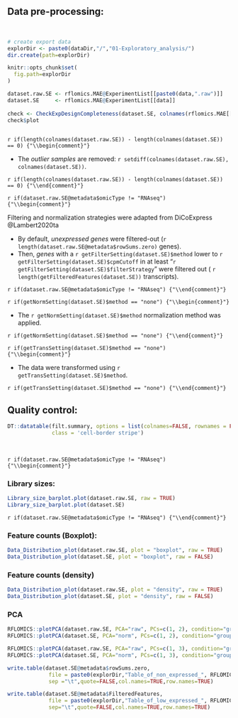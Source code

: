 ## Data pre-processing: 

<br>

```r
# create export data
explorDir <- paste0(dataDir,"/","01-Exploratory_analysis/")
dir.create(path=explorDir)

knitr::opts_chunk$set(
  fig.path=explorDir
)


```


```r

dataset.raw.SE <- rflomics.MAE@ExperimentList[[paste0(data,".raw")]]
dataset.SE     <- rflomics.MAE@ExperimentList[[data]]
 
check <- CheckExpDesignCompleteness(dataset.SE, colnames(rflomics.MAE[[data]]))
check$plot
           
```

`r if(length(colnames(dataset.raw.SE)) - length(colnames(dataset.SE)) == 0) {"\\begin{comment}"}`

* The *outlier samples* are removed: `r setdiff(colnames(dataset.raw.SE), colnames(dataset.SE))`.

`r if(length(colnames(dataset.raw.SE)) - length(colnames(dataset.SE)) == 0) {"\\end{comment}"}`

<!-- RNAseq data cas -->

`r if(dataset.raw.SE@metadata$omicType != "RNAseq") {"\\begin{comment}"}`

Filtering and normalization strategies were adapted from DiCoExpress @Lambert2020ta

* By default, *unexpressed genes* were filtered-out (`r length(dataset.raw.SE@metadata$rowSums.zero)` genes).
* Then, *genes* with a `r getFilterSetting(dataset.SE)$method` lower to `r getFilterSetting(dataset.SE)$cpmCutoff` in at least "`r getFilterSetting(dataset.SE)$filterStrategy`" were filtered out ( `r length(getFilteredFeatures(dataset.SE))` transcripts).

`r if(dataset.raw.SE@metadata$omicType != "RNAseq") {"\\end{comment}"}`

`r if(getNormSetting(dataset.SE)$method == "none") {"\\begin{comment}"}`

* The `r getNormSetting(dataset.SE)$method` normalization method was applied. 

`r if(getNormSetting(dataset.SE)$method == "none") {"\\end{comment}"}`

<!-- proteomics or metabolomics data cas -->

`r if(getTransSetting(dataset.SE)$method == "none") {"\\begin{comment}"}`

* The data were transformed using `r getTransSetting(dataset.SE)$method`.

`r if(getTransSetting(dataset.SE)$method == "none") {"\\end{comment}"}`



## Quality control: {.tabset}


```r

DT::datatable(filt.summary, options = list(colnames=FALSE, rownames = FALSE, pageLength = 10, scrollX = T, dom = 'tip'),
              class = 'cell-border stripe')

```

<br>
<!-- Histograms of the library size before/after pre-processing -->

`r if(dataset.raw.SE@metadata$omicType != "RNAseq") {"\\begin{comment}"}`

### Library sizes:

```r

Library_size_barplot.plot(dataset.raw.SE, raw = TRUE)
Library_size_barplot.plot(dataset.SE)

```

`r if(dataset.raw.SE@metadata$omicType != "RNAseq") {"\\end{comment}"}`

<!-- Distribution of feature counts before/after pre-processing : boxplot -->

### Feature counts (Boxplot):

```r

Data_Distribution_plot(dataset.raw.SE, plot = "boxplot", raw = TRUE)
Data_Distribution_plot(dataset.SE, plot = "boxplot", raw = FALSE)

```

### Feature counts (density)

```r
Data_Distribution_plot(dataset.raw.SE, plot = "density", raw = TRUE)
Data_Distribution_plot(dataset.SE, plot = "density", raw = FALSE)
```

### PCA

```r

RFLOMICS::plotPCA(dataset.raw.SE, PCA="raw", PCs=c(1, 2), condition="groups")
RFLOMICS::plotPCA(dataset.SE, PCA="norm", PCs=c(1, 2), condition="groups")
```

```r

RFLOMICS::plotPCA(dataset.raw.SE, PCA="raw", PCs=c(1, 3), condition="groups")
RFLOMICS::plotPCA(dataset.SE, PCA="norm", PCs=c(1, 3), condition="groups")
```



```r

write.table(dataset.SE@metadata$rowSums.zero,
             file = paste0(explorDir,"Table_of_non_expressed_", RFLOMICS:::omicsDic(dataset.SE)[["variableName"]],".txt"),
             sep ="\t",quote=FALSE,col.names=TRUE,row.names=TRUE)

write.table(dataset.SE@metadata$FilteredFeatures,
             file = paste0(explorDir,"Table_of_low_expressed_", RFLOMICS:::omicsDic(dataset.SE)[["variableName"]],".txt"),
             sep="\t",quote=FALSE,col.names=TRUE,row.names=TRUE)
 
```

